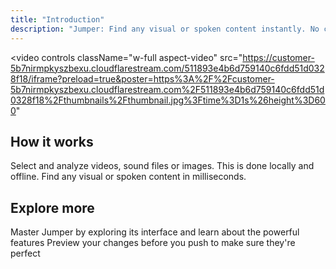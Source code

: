 ```yaml
---
title: "Introduction"
description: "Jumper: Find any visual or spoken content instantly. No clouds. No uploads. All on device."
---
```


<video
  controls
  className="w-full aspect-video"
  src="https://customer-5b7nirmpkyszbexu.cloudflarestream.com/511893e4b6d759140c6fdd51d0328f18/iframe?preload=true&poster=https%3A%2F%2Fcustomer-5b7nirmpkyszbexu.cloudflarestream.com%2F511893e4b6d759140c6fdd51d0328f18%2Fthumbnails%2Fthumbnail.jpg%3Ftime%3D1s%26height%3D600"
></video>

## How it works

<Steps>
  <Step title="Analyze media">
    Select and analyze videos, sound files or images. This is done locally and offline.
  </Step>
  <Step title="Search for anything">
    Find any visual or spoken content in milliseconds.
  </Step>
</Steps>

## Explore more

<CardGroup cols={2}>
  <Card title="The Interface" icon="chalkboard-user">
    Master Jumper by exploring its interface and learn about the powerful features
  </Card>
  <Card title="Tutorials" icon="image" href="https://mintlify.com/docs/development">
    Preview your changes before you push to make sure they're perfect
  </Card>
</CardGroup>